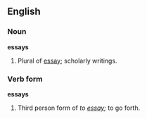 ==English==

===Noun===
'''essays'''
# Plural of [[essay]]; scholarly writings.

===Verb form===
'''essays'''
# Third person form of ''to [[essay]];'' to go forth.